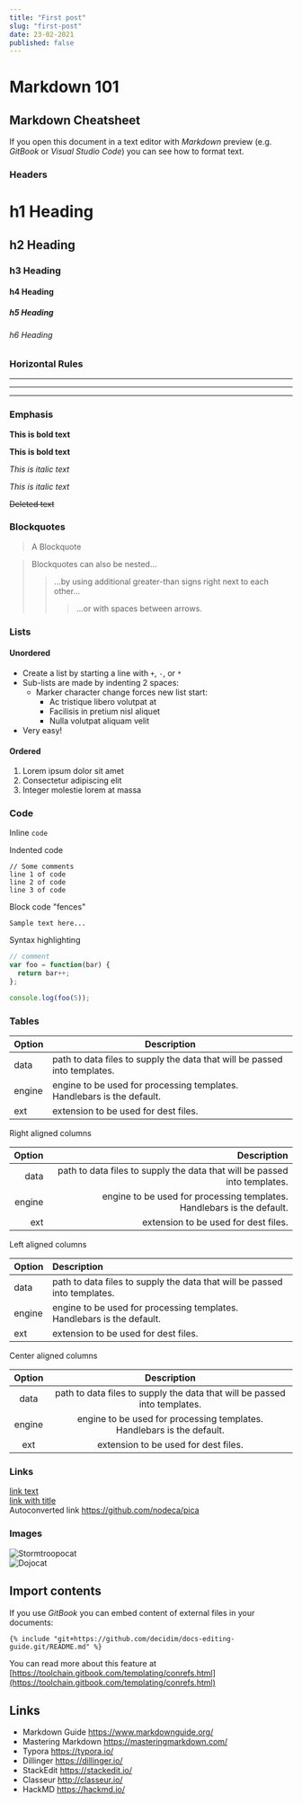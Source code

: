 ```yaml
---
title: "First post"
slug: "first-post"
date: 23-02-2021
published: false
---
```


# Markdown 101

## Markdown Cheatsheet

If you open this document in a text editor with _Markdown_ preview (e.g. _GitBook_ or _Visual Studio Code_)
you can see how to format text.

### Headers

# h1 Heading

## h2 Heading

### h3 Heading

#### h4 Heading

##### h5 Heading

###### h6 Heading

### Horizontal Rules

---

---

---

### Emphasis

**This is bold text**

**This is bold text**

_This is italic text_

_This is italic text_

~~Deleted text~~

### Blockquotes

> A Blockquote

> Blockquotes can also be nested...
>
> > ...by using additional greater-than signs right next to each other...
> >
> > > ...or with spaces between arrows.

### Lists

#### Unordered

- Create a list by starting a line with `+`, `-`, or `*`
- Sub-lists are made by indenting 2 spaces:
  - Marker character change forces new list start:
    - Ac tristique libero volutpat at
    * Facilisis in pretium nisl aliquet
    - Nulla volutpat aliquam velit
- Very easy!

#### Ordered

1. Lorem ipsum dolor sit amet
2. Consectetur adipiscing elit
3. Integer molestie lorem at massa

### Code

Inline `code`

Indented code

    // Some comments
    line 1 of code
    line 2 of code
    line 3 of code

Block code "fences"

```
Sample text here...
```

Syntax highlighting

```js
// comment
var foo = function(bar) {
  return bar++;
};

console.log(foo(5));
```

### Tables

| Option | Description                                                               |
| ------ | ------------------------------------------------------------------------- |
| data   | path to data files to supply the data that will be passed into templates. |
| engine | engine to be used for processing templates. Handlebars is the default.    |
| ext    | extension to be used for dest files.                                      |

Right aligned columns

| Option |                                                               Description |
| -----: | ------------------------------------------------------------------------: |
|   data | path to data files to supply the data that will be passed into templates. |
| engine |    engine to be used for processing templates. Handlebars is the default. |
|    ext |                                      extension to be used for dest files. |

Left aligned columns

| Option | Description                                                               |
| :----- | :------------------------------------------------------------------------ |
| data   | path to data files to supply the data that will be passed into templates. |
| engine | engine to be used for processing templates. Handlebars is the default.    |
| ext    | extension to be used for dest files.                                      |

Center aligned columns

| Option |                                Description                                |
| :----: | :-----------------------------------------------------------------------: |
|  data  | path to data files to supply the data that will be passed into templates. |
| engine |  engine to be used for processing templates. Handlebars is the default.   |
|  ext   |                   extension to be used for dest files.                    |

### Links

[link text](http://dev.nodeca.com)  
[link with title](http://nodeca.github.io/pica/demo/ "title text!")  
Autoconverted link https://github.com/nodeca/pica

### Images

![Stormtroopocat](https://octodex.github.com/images/stormtroopocat.jpg "The Stormtroopocat")  
![Dojocat](https://octodex.github.com/images/dojocat.jpg "The Dojocat")

## Import contents

If you use _GitBook_ you can embed content of external files in your documents:

```
{% include "git+https://github.com/decidim/docs-editing-guide.git/README.md" %}
```

You can read more about this feature at [https://toolchain.gitbook.com/templating/conrefs.html](https://toolchain.gitbook.com/templating/conrefs.html)

## Links

- Markdown Guide https://www.markdownguide.org/
- Mastering Markdown https://masteringmarkdown.com/
- Typora https://typora.io/
- Dillinger https://dillinger.io/
- StackEdit https://stackedit.io/
- Classeur http://classeur.io/
- HackMD https://hackmd.io/

